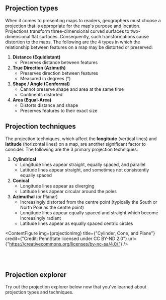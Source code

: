 
## Projection types

When it comes to presenting maps to readers, geographers must choose a projection that is appropriate for the map's purpose and location. Projections transform three-dimensional curved surfaces to two-dimensional flat surfaces. Consequently, such transformations cause distortion to the maps. The following are the 4 types in which the relationship between features on a map may be distorted or preserved:

1. **Distance (Equidistant)**
   - Preserves distance between features
2. **True Direction (Azimuth)**
   - Preserves direction between features
   - Measured in degrees (°)
3. **Shape / Angle (Conformal)**
   - Cannot preserve shape and area at the same time
   - Continents distorted
4. **Area (Equal-Area)**
   - Distorts distance and shape
   - Preserves features to their exact size

## Projection techniques

The projection techniques, which affect the **longitude** (vertical lines) and **latitude** (horizontal lines) on a map, are another significant factor to consider. The following are the 3 primary projection techniques:

1. **Cylindrical**
   - Longitude lines appear straight, equally spaced, and parallel
   - Latitude lines appear straight, and sometimes not consistently equally spaced
2. **Conical**
   - Longitude lines appear as diverging
   - Latitude lines appear circular around the poles
3. **Azimuthal** (or Planar)
   - Increasingly distorted from the centre point (typically the South or North Pole as the centre point)
   - Longitude lines appear equally spaced and straight which become increasingly radiant
   - Latitude lines appear as equally spaced centric circles

<ContentFigure
  img={projectionImg}
  title={"Cylinder, Cone, and Plane"}
  credit={"Credit: PennState licensed under CC BY-ND 2.0"}
  url={"https://creativecommons.org/licenses/by-nc-sa/4.0/"}
/>

<br></br>

## Projection explorer

Try out the projection explorer below now that you've learned about projection types and techniques.

<ProjectionExplorer />
